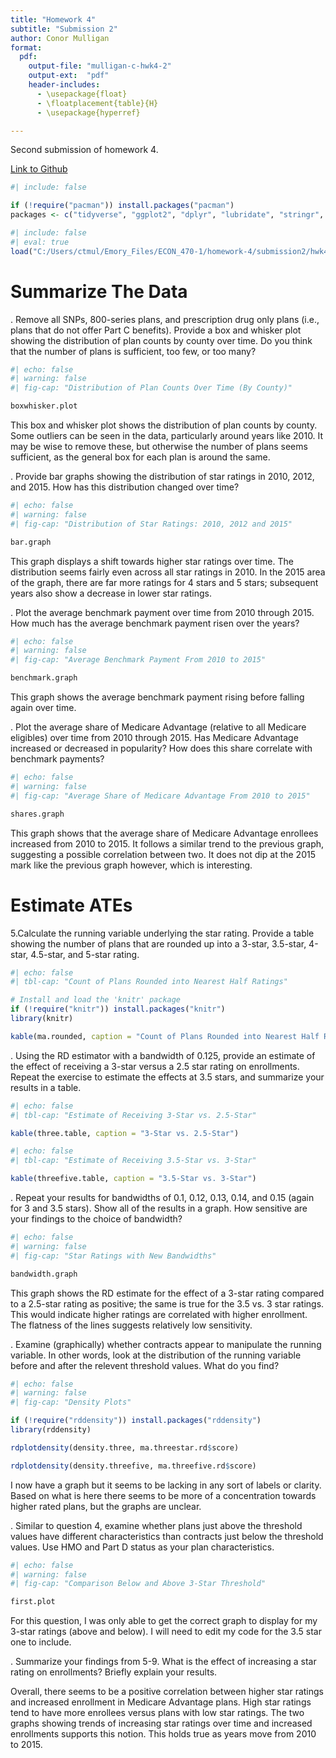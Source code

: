 ```yaml
---
title: "Homework 4"
subtitle: "Submission 2"
author: Conor Mulligan
format:
  pdf:
    output-file: "mulligan-c-hwk4-2"
    output-ext:  "pdf"
    header-includes:
      - \usepackage{float}
      - \floatplacement{table}{H}
      - \usepackage{hyperref}

---
```


Second submission of homework 4. 

[Link to Github](https://github.com/cmulliga/homework-4)

```r
#| include: false

if (!require("pacman")) install.packages("pacman")
packages <- c("tidyverse", "ggplot2", "dplyr", "lubridate", "stringr", "readxl", "data.table", "gdata", "fixest", "knitr", "modelsummary", "AER", "here", "rddensity", "rdd")

```

```r
#| include: false
#| eval: true
load("C:/Users/ctmul/Emory_Files/ECON_470-1/homework-4/submission2/hwk4_workspace.Rdata")
```

\newpage
# Summarize The Data

\vspace{.2in}
\noindent 1. Remove all SNPs, 800-series plans, and prescription drug only plans (i.e., plans that do not offer Part C benefits). Provide a box and whisker plot showing the distribution of plan counts by county over time. Do you think that the number of plans is sufficient, too few, or too many?<br>


```r
#| echo: false
#| warning: false
#| fig-cap: "Distribution of Plan Counts Over Time (By County)"

boxwhisker.plot
```

 This box and whisker plot shows the distribution of plan counts by county. Some outliers can be seen in the data, particularly around years like 2010. It may be wise to remove these, but otherwise the number of plans seems sufficient, as the general box for each plan is around the same.


\newpage
\noindent 2. Provide bar graphs showing the distribution of star ratings in 2010, 2012, and 2015. How has this distribution changed over time?<br>



```r
#| echo: false
#| warning: false
#| fig-cap: "Distribution of Star Ratings: 2010, 2012 and 2015"

bar.graph
```

This graph displays a shift towards higher star ratings over time. The distribution seems fairly even across all star ratings in 2010. In the 2015 area of the graph, there are far more ratings for 4 stars and 5 stars; subsequent years also show a decrease in lower star ratings. 



\newpage
\noindent 3. Plot the average benchmark payment over time from 2010 through 2015. How much has the average benchmark payment risen over the years?<br>



```r
#| echo: false
#| warning: false
#| fig-cap: "Average Benchmark Payment From 2010 to 2015"

benchmark.graph
```

This graph shows the average benchmark payment rising before falling again over time.


\newpage
\noindent 4. Plot the average share of Medicare Advantage (relative to all Medicare eligibles) over time from 2010 through 2015. Has Medicare Advantage increased or decreased in popularity? How does this share correlate with benchmark payments?<br>


```r
#| echo: false
#| warning: false
#| fig-cap: "Average Share of Medicare Advantage From 2010 to 2015"

shares.graph
```

This graph shows that the average share of Medicare Advantage enrollees increased from 2010 to 2015. It follows a similar trend to the previous graph, suggesting a possible correlation between two. It does not dip at the 2015 mark like the previous graph however, which is interesting.


\newpage
# Estimate ATEs

\noindent 5.Calculate the running variable underlying the star rating. Provide a table showing the number of plans that are rounded up into a 3-star, 3.5-star, 4-star, 4.5-star, and 5-star rating.<br>


```r
#| echo: false
#| tbl-cap: "Count of Plans Rounded into Nearest Half Ratings"

# Install and load the 'knitr' package
if (!require("knitr")) install.packages("knitr")
library(knitr)

kable(ma.rounded, caption = "Count of Plans Rounded into Nearest Half Ratings")
```



\newpage
\noindent 6. Using the RD estimator with a bandwidth of 0.125, provide an estimate of the effect of receiving a 3-star versus a 2.5 star rating on enrollments. Repeat the exercise to estimate the effects at 3.5 stars, and summarize your results in a table.<br>


```r
#| echo: false
#| tbl-cap: "Estimate of Receiving 3-Star vs. 2.5-Star"

kable(three.table, caption = "3-Star vs. 2.5-Star")

```


\newpage

```r
#| echo: false
#| tbl-cap: "Estimate of Receiving 3.5-Star vs. 3-Star"

kable(threefive.table, caption = "3.5-Star vs. 3-Star")

```



\newpage
\noindent 7. Repeat your results for bandwidths of 0.1, 0.12, 0.13, 0.14, and 0.15 (again for 3 and 3.5 stars). Show all of the results in a graph. How sensitive are your findings to the choice of bandwidth?<br>


```r
#| echo: false
#| warning: false
#| fig-cap: "Star Ratings with New Bandwidths"

bandwidth.graph

```


This graph shows the RD estimate for the effect of a 3-star rating compared to a 2.5-star rating as positive; the same is true for the 3.5 vs. 3 star ratings. This would indicate higher ratings are correlated with higher enrollment. The flatness of the lines suggests relatively low sensitivity.


\newpage
\noindent 8. Examine (graphically) whether contracts appear to manipulate the running variable. In other words, look at the distribution of the running variable before and after the relevent threshold values. What do you find?<br>



```r
#| echo: false
#| warning: false
#| fig-cap: "Density Plots"

if (!require("rddensity")) install.packages("rddensity")
library(rddensity)

rdplotdensity(density.three, ma.threestar.rd$score)

rdplotdensity(density.threefive, ma.threefive.rd$score)

```

I now have a graph but it seems to be lacking in any sort of labels or clarity. Based on what is here there seems to be more of a concentration towards higher rated plans, but the graphs are unclear.


\newpage
\noindent 9. Similar to question 4, examine whether plans just above the threshold values have different characteristics than contracts just below the threshold values. Use HMO and Part D status as your plan characteristics.<br>

```r
#| echo: false
#| warning: false
#| fig-cap: "Comparison Below and Above 3-Star Threshold"

first.plot

```


For this question, I was only able to get the correct graph to display for my 3-star ratings (above and below). I will need to edit my code for the 3.5 star one to include.


\newpage
\noindent 10. Summarize your findings from 5-9. What is the effect of increasing a star rating on enrollments? Briefly explain your results.<br>

Overall, there seems to be a positive correlation between higher star ratings and increased enrollment in Medicare Advantage plans. High star ratings tend to have more enrollees versus plans with low star ratings. The two graphs showing trends of increasing star ratings over time and increased enrollments supports this notion. This holds true as years move from 2010 to 2015.